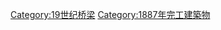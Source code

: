 {{Commonscat|Bridges completed in 1887}}
{{Cat nav 10years|19世纪桥梁|1887||年完工橋梁}}

[[Category:19世纪桥梁|Category:19世纪桥梁]]
[[Category:1887年完工建築物|Category:1887年完工建築物]]